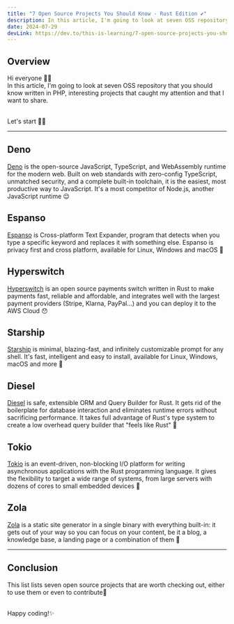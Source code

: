 ```yaml
---
title: "7 Open Source Projects You Should Know - Rust Edition ✔️"
description: In this article, I'm going to look at seven OSS repository that you should know written in Rust, interesting projects that caught my attention and that I want to share.
date: 2024-07-29 
devLink: https://dev.to/this-is-learning/7-open-source-projects-you-should-know-rust-edition-3mpe
---
```


## Overview

Hi everyone 👋🏼​<br />
In this article, I'm going to look at seven OSS repository that you should know written in PHP, interesting projects that caught my attention and that I want to share.

<br />
Let's start 🤙🏼​

---

## Deno

<a href="https://github.com/denoland/deno" class="link"> Deno</a> is the open-source JavaScript, TypeScript, and WebAssembly  runtime for the modern web. Built on web standards with zero-config TypeScript, unmatched security, and a complete built-in toolchain, it is the easiest, most productive way to JavaScript.
It's a most competitor of Node.js, another JavaScript runtime 😌

## Espanso

<a href="https://github.com/espanso/espanso" class="link">  Espanso</a> is Cross-platform Text Expander, program that detects when you type a specific keyword and replaces it with something else.
Espanso is privacy first and cross platform, available for Linux, Windows and macOS 🥳

## Hyperswitch

<a href="https://github.com/juspay/hyperswitch" class="link"> Hyperswitch</a> is an open source payments switch written in Rust to make payments fast, reliable and affordable, and integrates well with the largest payment providers (Stripe, Klarna, PayPal...) and you can deploy it to the AWS Cloud 😯

## Starship

<a href="https://github.com/starship/starship" class="link"> Starship</a> is minimal, blazing-fast, and infinitely customizable prompt for any shell. It's fast, intelligent and easy to install, available for Linux, Windows, macOS and more 🥸

## Diesel

<a href="https://github.com/diesel-rs/diesel" class="link"> Diesel</a> is safe, extensible ORM and Query Builder for Rust.
It gets rid of the boilerplate for database interaction and eliminates runtime errors without sacrificing performance. It takes full advantage of Rust's type system to create a low overhead query builder that "feels like Rust" 🤙

## Tokio

<a href="https://github.com/tokio-rs/tokio" class="link"> Tokio</a> is an event-driven, non-blocking I/O platform for writing asynchronous applications with the Rust programming language.
It gives the flexibility to target a wide range of systems, from large servers with dozens of cores to small embedded devices 👐

## Zola

<a href="https://github.com/getzola/zola" class="link"> Zola</a> is a static site generator in a single binary with everything built-in: it gets out of your way so you can focus on your content, be it a blog, a knowledge base, a landing page or a combination of them 🧠

---

## Conclusion

This list lists seven open source projects that are worth checking out, either to use them or even to contribute🖖

<br />
Happy coding!✨
